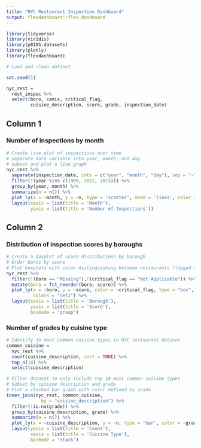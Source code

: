 ```yaml
---
title: "NYC Restaurant Inspection Dashboard"
output: flexdashboard::flex_dashboard
---
```


```r
library(tidyverse)
library(viridis)
library(p8105.datasets)
library(plotly)
library(flexdashboard)
```

```r
# Load and clean dataset

set.seed(1)

nyc_rest = 
  rest_inspec %>% 
  select(boro, camis, critical_flag, 
         cuisine_description, score, grade, inspection_date) 
```



Column 1
--------------------------------------------------

### Number of inspections by month

```r
# Create line plot of inspections over time
# Separate date variable into year, month, and day
# Subset and plot a line graph
nyc_rest %>% 
  separate(inspection_date, into = c("year", "month", "day"), sep = "-") %>% 
  filter(!(year %in% c(1900, 2012, 2013))) %>% 
  group_by(year, month) %>% 
  summarize(n = n()) %>% 
  plot_ly(x = ~month, y = ~n, type = 'scatter', mode = 'lines', color = ~year) %>% 
  layout(xaxis = list(title = 'Month'),
         yaxis = list(title = 'Number of Inspections'))

```

Column 2
--------------------------------------------------

### Distribution of inspection scores by boroughs

```r
# Create a boxplot of score distributions by borough
# Order boros by score
# Plot boxplots with color distinguishing between restaurants flagged as critical or not critical
nyc_rest %>% 
  filter(!(boro == "Missing"),!(critical_flag == "Not Applicable")) %>% 
  mutate(boro = fct_reorder(boro, score)) %>% 
  plot_ly(x = ~boro, y = ~score, color = ~critical_flag, type = "box", 
          colors = "Set2") %>% 
  layout(xaxis = list(title = 'Borough'),
         yaxis = list(title = 'Score'),
         boxmode = 'group')

```

### Number of grades by cuisine type

```r
# Identify 10 most common cuisine types in NYC restaurant dataset
common_cuisine =
  nyc_rest %>% 
  count(cuisine_description, sort = TRUE) %>% 
  top_n(10) %>% 
  select(cuisine_description)

# Filter dataset to only include top 10 most common cuisine types
# Subset by cuisine description and grade
# Plot a stacked bar graph with color defined by grade 
inner_join(nyc_rest, common_cuisine,
             by = "cuisine_description") %>% 
  filter(!is.na(grade)) %>% 
  group_by(cuisine_description, grade) %>% 
  summarize(n = n()) %>% 
  plot_ly(x = ~cuisine_description, y = ~n, type = 'bar', color = ~grade) %>% 
  layout(yaxis = list(title = 'Count'), 
         xaxis = list(title = 'Cuisine Type'), 
         barmode = 'stack')

```